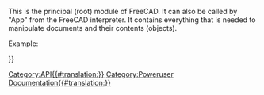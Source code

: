 <languages/>
{{VeryImportantMessage|(October 2019) Do not edit this page. The information is incomplete and outdated. For the latest API, see the [https://freecad.org/api autogenerated API documentation], or generate the documentation yourself, see [[Source documentation|Source documentation]].}}

This is the principal (root) module of FreeCAD. It can also be called by "App" from the FreeCAD interpreter. It contains everything that is needed to manipulate documents and their contents (objects).

Example:
{{Code|code=
import FreeCAD
print FreeCAD.listDocuments()
mydoc = FreeCAD.activeDocument()
}}
       	  		
{{APIFunction|ConfigDump| |Prints a dictionary containing all the FreeCAD configuration environment.| }}
{{APIFunction|ConfigGet|[string]|Returns the value of the given key. If no key is given, the complete configuration is returned|A string.}}
{{APIFunction|ConfigSet|string, string|Set the given key (first string) to the given value (second string).| }}
{{APIFunction|Version| |Prints the FreeCAD version.| }}
{{APIFunction|activeDocument| |Return the active document or None if there is no active document.|A FreeCAD Document.}}
{{APIFunction|addExportType|string, string|Adds a new export file type to FreeCAD. The first string must be formatted like this example: "Word Document (*.doc)". The second string is the name of a python script/module containing an export() function.| }}
{{APIFunction|addImportType|string, string|Adds a new import file type to FreeCAD, works the same way as addExportType, the handling python module must contain an open() and/or an import() function.| }}
{{APIFunction|closeDocument|Document name|Closes the given document| }}
{{APIFunction|getDocument|Document name|Returns a document or raise an exception if there is no document with the given name.| }}
{{APIFunction|getExportType|string|Returns the name of the module that can export the specified filetype.| A string.}}
{{APIFunction|getImportType|string|Returns the name of the module that can import the specified filetype.|A string.}}
{{APIFunction|listDocuments| |Returns a dictionary of names and object pointers of all documents.|A dictionary of names and object pointers.}}
{{APIFunction|newDocument|[string], [hidden<nowiki>=</nowiki>False]|Creates and returns a new document with a given name. The document name must be unique, which is checked automatically. If no name is supplied, the document will be named "Untitled". If <tt>hidden<nowiki>=</nowiki>True</tt> is passed, then FreeCAD in GUI mode won't display the document and won't show a tab for the document; this allows performing automatic operations on a temporary document (or create a document and save it) without disrupting the user interface.|The newly created document.}}
{{APIFunction|open|string|See openDocument| }}
{{APIFunction|openDocument|filepath, [hidden]|Creates and returns a document and load a project file into the document. The string argument must point to an existing file. If the file doesn't exist or the file cannot be loaded an I/O exception is thrown. In this case the created document is kept, but will be empty. If <tt>hidden<nowiki>=</nowiki>True</tt> is passed, then FreeCAD in GUI mode won't display the document and won't show a tab for the document; this allows performing automatic operations on a document and close it without disrupting the user interface.|The opened FreeCAD Document.}}
{{APIFunction|setActiveDocument|Document name|Set the active document by its name.| }}

{{Userdocnavi{{#translation:}}}}
[[Category:API{{#translation:}}]]
[[Category:Poweruser Documentation{{#translation:}}]]
{{clear}}